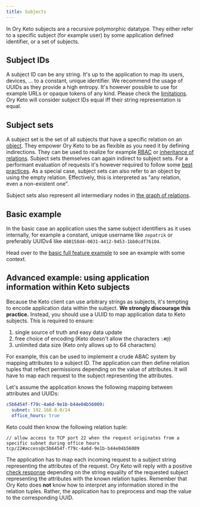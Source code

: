 ```yaml
---
title: Subjects
---
```


In Ory Keto subjects are a recursive polymorphic datatype. They either refer to a specific subject (for example user) by some
application defined identifier, or a set of subjects.

## Subject IDs

A subject ID can be any string. It's up to the application to map its users, devices, ... to a constant, unique identifier. We
recommend the usage of UUIDs as they provide a high entropy. It's however possible to use for example URLs or opaque tokens of any
kind. Please check the [limitations](#advanced-example-using-application-information-within-keto-subjects). Ory Keto will consider
subject IDs equal iff their string representation is equal.

## Subject sets

A subject set is the set of all subjects that have a specific relation on an [object](./objects.mdx). They empower Ory Keto to be
as flexible as you need it by defining indirections. They can be used to realize for example [RBAC](../guides/rbac.mdx) or
[inheritance of relations](../guides/access-control-inheritance.mdx). Subject sets themselves can again indirect to subject sets.
For a performant evaluation of requests it's however required to follow some [best practices](../performance.mdx). As a special
case, subject sets can also refer to an object by using the empty relation. Effectively, this is interpreted as "any relation,
even a non-existent one".

Subject sets also represent all intermediary nodes in [the graph of relations](./graph-of-relations.mdx).

## Basic example

In the basic case an application uses the same subject identifiers as it uses internally, for example a constant, unique username
like `zepatrik` or preferably UUIDv4 like `480158d4-0031-4412-9453-1bb0cdf76104`.

Head over to the [basic full feature example](../examples/olymp-file-sharing.mdx) to see an example with some context.

## Advanced example: using application information within Keto subjects

Because the Keto client can use arbitrary strings as subjects, it's tempting to encode application data within the subject. **We
strongly discourage this practice.** Instead, you should use a UUID to map application data to Keto subjects. This is required to
ensure:

1. single source of truth and easy data update
2. free choice of encoding (Keto doesn't allow the characters `:#@`)
3. unlimited data size (Keto only allows up to 64 characters)

For example, this can be used to implement a crude ABAC system by mapping attributes to a subject ID. The application can then
define relation tuples that reflect permissions depending on the value of attributes. It will have to map each request to the
subject representing the attributes.

Let's assume the application knows the following mapping between attributes and UUIDs:

```yml
c5b6454f-f79c-4a6d-9e1b-b44e04b56009:
  subnet: 192.168.0.0/24
  office_hours: true
```

Keto could then know the following relation tuple:

```keto-relation-tuples
// allow access to TCP port 22 when the request originates from a specific subnet during office hours
tcp/22#access@c5b6454f-f79c-4a6d-9e1b-b44e04b56009
```

The application has to map each incoming request to a subject string representing the attributes of the request. Ory Keto will
reply with a positive [check response](./api-overview.mdx#check-relation-tuple) depending on the string equality of the requested
subject representing the attributes with the known relation tuples. Remember that Ory Keto does **not** know how to interpret any
information stored in the relation tuples. Rather, the application has to preprocess and map the value to the corresponding UUID.
